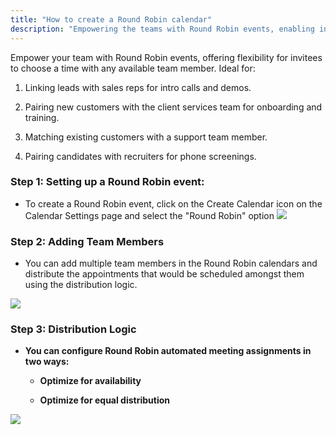 ---
title: "How to create a Round Robin calendar"
description: "Empowering the teams with Round Robin events, enabling invitees to choose a time with any available team member"
---


Empower your team with Round Robin events, offering flexibility for invitees to choose a time with any available team member. Ideal for:

1. Linking leads with sales reps for intro calls and demos.

2. Pairing new customers with the client services team for onboarding and training.

3. Matching existing customers with a support team member.

4. Pairing candidates with recruiters for phone screenings.


### **Step 1: Setting up a Round Robin event:**

-   To create a Round Robin event, click on the Create Calendar icon on the Calendar Settings page and select the "Round Robin" option
    ![](https://s3.amazonaws.com/cdn.freshdesk.com/data/helpdesk/attachments/production/155013390542/original/bmN8vGI1veMNaM4x4CPLo8FmKKQb7mE2KA.png?1700715549)

### **Step 2: Adding Team Members**

-   You can add multiple team members in the Round Robin calendars and distribute the appointments that would be scheduled amongst them using the distribution logic.

![](https://s3.amazonaws.com/cdn.freshdesk.com/data/helpdesk/attachments/production/155013391152/original/uzf4TSzdFqFrHnkMAKc4WBTrOdDlydgrTQ.png?1700716366)

### **Step 3: Distribution Logic**

-   **You can configure Round Robin automated meeting assignments in two ways:**
    
    -   **Optimize for availability**
        
    -   **Optimize for equal distribution**
        
![](https://s3.amazonaws.com/cdn.freshdesk.com/data/helpdesk/attachments/production/155013391193/original/FyuzM6wddDapABW71JUZ6CY7AaXGEYG8yA.png?1700716545)